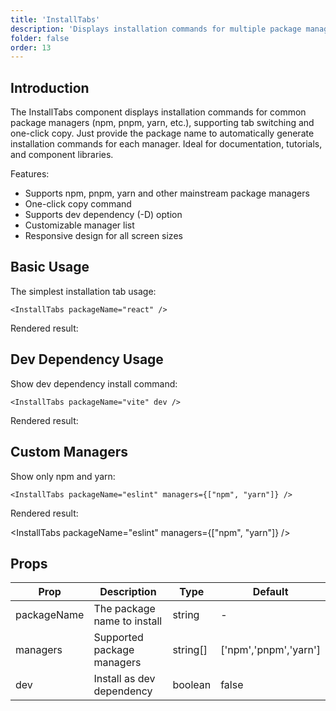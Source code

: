 ```yaml
---
title: 'InstallTabs'
description: 'Displays installation commands for multiple package managers (npm, pnpm, yarn, etc.), supports tab switching and one-click copy. Just provide the package name to automatically generate installation commands for each manager.'
folder: false
order: 13
---
```



## Introduction

The InstallTabs component displays installation commands for common package managers (npm, pnpm, yarn, etc.), supporting tab switching and one-click copy. Just provide the package name to automatically generate installation commands for each manager. Ideal for documentation, tutorials, and component libraries.

Features:
- Supports npm, pnpm, yarn and other mainstream package managers
- One-click copy command
- Supports dev dependency (-D) option
- Customizable manager list
- Responsive design for all screen sizes

## Basic Usage

The simplest installation tab usage:

```astro
<InstallTabs packageName="react" />
```

Rendered result:

<InstallTabs packageName="react" />

## Dev Dependency Usage

Show dev dependency install command:

```astro
<InstallTabs packageName="vite" dev />
```

Rendered result:

<InstallTabs packageName="vite" dev />

## Custom Managers

Show only npm and yarn:

```astro
<InstallTabs packageName="eslint" managers={["npm", "yarn"]} />
```

Rendered result:

<InstallTabs packageName="eslint" managers={["npm", "yarn"]} />

## Props

| Prop         | Description                    | Type                | Default                |
| ------------ | ----------------------------- | ------------------- | ---------------------- |
| packageName  | The package name to install    | string              | -                      |
| managers     | Supported package managers     | string[]            | ['npm','pnpm','yarn']  |
| dev          | Install as dev dependency      | boolean             | false                  |
